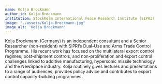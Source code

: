 ```yaml
---
name: Kolja Brockmann
author_id: Kolja-Brockmann
institution: Stockholm International Peace Research Institute (SIPRI)
image: "./assets/Kolja-Brockmann.jpg"
image_alt: 'Kolja Brockmann'
---
```


Kolja Brockmann (Germany) is an independent consultant and a Senior Researcher (non-resident) with SIPRI’s Dual-Use and Arms Trade Control Programme. His recent work has focused on the multilateral export control regimes, post-shipment controls, and non-proliferation and export control challenges linked to additive manufacturing, hypersonic missile technology and the NewSpace industry. Kolja routinely gives lectures and presentations to a range of audiences, provides policy advice and contributes to export control capacity-building programmes.
